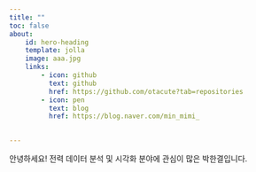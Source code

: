 ```yaml
---
title: ""
toc: false
about:
    id: hero-heading
    template: jolla
    image: aaa.jpg
    links:
        - icon: github
          text: github
          href: https://github.com/otacute?tab=repositories
        - icon: pen
          text: blog
          href: https://blog.naver.com/min_mimi_

        
---
```


안녕하세요! 
전력 데이터 분석 및 시각화 분야에 관심이 많은 박한결입니다.
